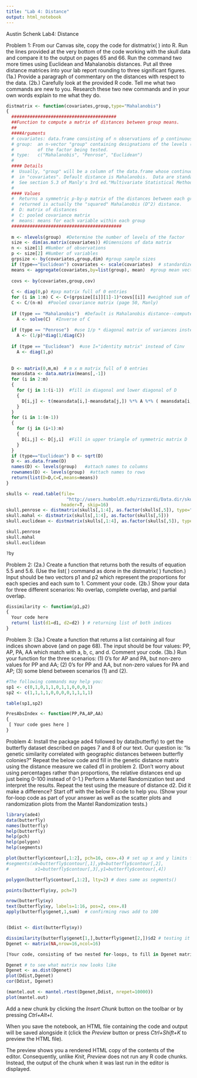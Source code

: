 ---
title: "Lab 4: Distance"
output: html_notebook
---
Austin Schenk 
Lab4: Distance

Problem 1: From our Canvas site, copy the code for distmatrix( ) into R.  Run the lines provided at the very bottom of the code working with the skull data and compare it to the output on pages 65 and 66.  Run the command two more times using Euclidean and Mahalanobis distances.  Put all three distance matrices into your lab report rounding to three significant figures.  (1a.) Provide a paragraph of commentary on the distances with respect to the data.  (2b.)  Carefully look at the provided R code.  Tell me what two commands are new to you.  Research these two new commands and in your own words explain to me what they do.


```{r}
distmatrix <- function(covariates,group,type="Mahalanobis")
{
  ########################################
  ##Function to compute a matrix of distances between group means.
  ##
  ####Arguments
  # covariates: data.frame consisting of n observations of p continuous variables
  # group:  an n-vector "group" containing designations of the levels (at least 2) 
  #         of the factor being tested.
  # type:   c("Mahalanobis", "Penrose", "Euclidean")   
  #
  #### Details
  #  Usually, "group" will be a column of the data.frame whose continuous variables are contained
  #  in "covariates". Default distance is Mahalanobis.  Data are standardized for Euclidean distance. 
  #  See section 5.3 of Manly's 3rd ed."Multivariate Statistical Methods"
  #
  #### Values
  #  Returns a symmetric p-by-p matrix of the distances between each group.  The Mahalanobis distance
  #  returned is actually the "squared" Mahalanobis (D^2) distance. 
  #  D: matrix of distances
  #  C: pooled covariance matrix
  #  means: means for each variable within each group
  ##########################################
  
  m <- nlevels(group)  #Determine the number of levels of the factor
  size <- dim(as.matrix(covariates)) #Dimensions of data matrix
  n <- size[1] #Number of observations
  p <- size[2] #Number of variables
  grpsize <- by(covariates,group,dim) #group sample sizes
  if (type=="Euclidean") covariates <- scale(covariates)  # standardize the data (centered and scaled)
  means <- aggregate(covariates,by=list(group), mean)  #group mean vectors
  
  covs <- by(covariates,group,cov) 
  
  C <- diag(0,p) #pxp matrix full of 0 entries
  for (i in 1:m) C <- C+(grpsize[[i]][1]-1)*covs[[i]] #weighted sum of covariance matrices
  C <- C/(n-m)  #Pooled covariance matrix (page 50, Manly)
  
  if (type == "Mahalanobis")  #Default is Mahalanobis distance--compute pooled C  
    A <- solve(C)  #Inverse of C
  
  if (type == "Penrose")  #use 1/p * diagonal matrix of variances instead of Cinv
    A <- (1/p)*diag(1/diag(C))
  
  if (type == "Euclidean")  #use I="identity matrix" instead of Cinv
    A <- diag(1,p)
  
  
  D <- matrix(0,m,m)  # m x m matrix full of 0 entries
  meansdata <- data.matrix(means[,-1])
  for (i in 2:m)
  { 
    for (j in 1:(i-1))  #fill in diagonal and lower diagonal of D
    {
      D[i,j] <- t(meansdata[i,]-meansdata[j,]) %*% A %*% ( meansdata[i,]-meansdata[j,] )
    }
  }
  for (i in 1:(m-1))
  {
    for (j in (i+1):m)
    {
      D[i,j] <- D[j,i]  #Fill in upper triangle of symmetric matrix D
    }
  }
  if (type=="Euclidean") D <- sqrt(D)
  D <- as.data.frame(D)  
  names(D) <- levels(group)   #attach names to columns
  rownames(D) <- levels(group)  #attach names to rows
  return(list(D=D,C=C,means=means))
}

skulls <- read.table(file=
                       "http://users.humboldt.edu/rizzardi/Data.dir/skull.txt",
                     header=T, skip=16)
skull.penrose <- distmatrix(skulls[,1:4], as.factor(skulls[,5]), type="Penrose")
skull.mahal <- distmatrix(skulls[,1:4], as.factor(skulls[,5]))
skull.euclidean <- distmatrix(skulls[,1:4], as.factor(skulls[,5]), type="Euclidean")

skull.penrose
skull.mahal
skull.euclidean

?by

```




Problem 2: (2a.) Create a function that returns both the results of equation 5.5 and 5.6.  (Use the list( ) command as done in the distmatrix( ) function.) Input should be two vectors p1 and p2 which represent the proportions for each species and  each sum to 1. Comment your code.  (2b.) Show your data for three different scenarios: No overlap, complete overlap, and partial overlap.   

```{r}
dissimilarity <- function(p1,p2)
{
  Your code here
  return( list(d1=d1, d2=d2) ) # returning list of both indices
}
```






Problem 3: (3a.) Create a function that returns a list containing all four indices shown above (and on page 68).   The input should be four values: PP, AP, PA, AA which match with a, b, c, and d.  Comment your code. (3b.) Run your function for the three scenarios: (1) 0's for AP and PA, but non-zero values for PP and AA; (2) 0's for PP and AA, but non-zero values for PA and AP; (3) some blend between scenarios (1) and (2).
```{r}
#The following commands may help you:
sp1 <- c(0,1,0,1,1,0,1,1,0,0,0,1)
sp2 <- c(1,1,1,1,0,0,0,0,1,1,1,1)

table(sp1,sp2)

PresAbsIndex <- function(PP,PA,AP,AA)
{
 [ Your code goes here ]
}
```




Problem 4: Install the package ade4 followed by data(butterfly) to get the butterfly dataset described on pages 7 and 8 of our text.   Our question is: "Is genetic similarity correlated with geographic distances between butterfly colonies?" Repeat the below code and fill in the genetic distance matrix using the distance measure we called d1 in problem 2.  (Don't worry about using percentages rather than proportions, the relative distances end up just being 0-100 instead of 0-1.)  Perform a Mantel Randomization test and interpret the results.  Repeat the test using the measure of distance d2.    Did it make a difference?   Start off with the below R code to  help you.  (Show your for-loop code as part of your answer as well as the scatter plots and randomization plots from the Mantel Randomization tests.)

```{r}
library(ade4)
data(butterfly)
names(butterfly)
help(butterfly)
help(pch)
help(polygon)
help(segments)

plot(butterfly$contour[,1:2], pch=16, cex=.4) # set up x and y limits for graph
#segments(x0=butterfly$contour[,1],y0=butterfly$contour[,2],
#          x1=butterfly$contour[,3],y1=butterfly$contour[,4])

polygon(butterfly$contour[,1:2], lty=2) # does same as segments()

points(butterfly$xy, pch=7)

nrow(butterfly$xy)
text(butterfly$xy, labels=1:16, pos=2, cex=.8)
apply(butterfly$genet,1,sum)  # confirming rows add to 100


(Ddist <- dist(butterfly$xy))

dissimilarity(butterfly$genet[1,],butterfly$genet[2,])$d2 # testing it out
Dgenet <- matrix(NA,nrow=16,ncol=16)

[Your code, consisting of two nested for-loops, to fill in Dgenet matrix . Use the function you created in problem 2.]

Dgenet # to see what matrix now looks like
Dgenet <- as.dist(Dgenet)
plot(Ddist,Dgenet)
cor(Ddist, Dgenet)

(mantel.out <- mantel.rtest(Dgenet,Ddist, nrepet=10000))
plot(mantel.out)
```






Add a new chunk by clicking the *Insert Chunk* button on the toolbar or by pressing *Ctrl+Alt+I*.

When you save the notebook, an HTML file containing the code and output will be saved alongside it (click the *Preview* button or press *Ctrl+Shift+K* to preview the HTML file).

The preview shows you a rendered HTML copy of the contents of the editor. Consequently, unlike *Knit*, *Preview* does not run any R code chunks. Instead, the output of the chunk when it was last run in the editor is displayed.

